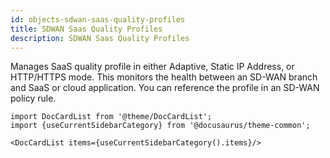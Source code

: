 ```yaml
---
id: objects-sdwan-saas-quality-profiles
title: SDWAN Saas Quality Profiles
description: SDWAN Saas Quality Profiles
---
```




Manages SaaS quality profile in either Adaptive, Static IP Address, or HTTP/HTTPS mode. This monitors the health between an SD-WAN branch and SaaS or cloud application. You can reference the profile in an SD-WAN policy rule.




```mdx-code-block
import DocCardList from '@theme/DocCardList';
import {useCurrentSidebarCategory} from '@docusaurus/theme-common';

<DocCardList items={useCurrentSidebarCategory().items}/>
```
      
